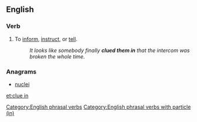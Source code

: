 ==English==

===Verb===
{{head|en|verb}}

# {{lb|en|idiomatic}} To [[inform]], [[instruct]], or [[tell]].
#: ''It looks like somebody finally '''clued them in''' that the intercom was broken the whole time.''

===Anagrams===
* [[nuclei#English|nuclei]]

[[Category:English phrasal verbs]]
[[Category:English phrasal verbs with particle (in)]]


[[et:clue in]]
